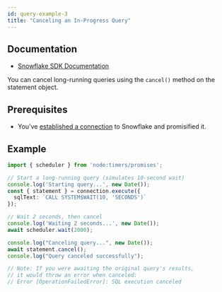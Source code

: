 ```yaml
---
id: query-example-3
title: "Canceling an In-Progress Query"
---
```


## Documentation

- [Snowflake SDK Documentation](https://docs.snowflake.com/en/developer-guide/node-js/nodejs-driver-execute#canceling-statements)

You can cancel long-running queries using the `cancel()` method on the statement object.

## Prerequisites

- You’ve [established a connection](../../connecting) to Snowflake and promisified it.

## Example

```typescript
import { scheduler } from 'node:timers/promises';

// Start a long-running query (simulates 10-second wait)
console.log('Starting query...', new Date());
const { statement } = connection.execute({
  sqlText: `CALL SYSTEM$WAIT(10, 'SECONDS')`
});

// Wait 2 seconds, then cancel
console.log('Waiting 2 seconds...', new Date());
await scheduler.wait(2000);

console.log("Canceling query...", new Date());
await statement.cancel();
console.log("Query canceled successfully");

// Note: If you were awaiting the original query's results,
// it would throw an error when canceled:
// Error [OperationFailedError]: SQL execution canceled
```
